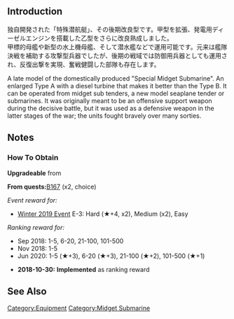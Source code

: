 {{EquipmentInfo|309}}

==Introduction==
独自開発された「特殊潜航艇」、その後期改良型です。甲型を拡張、発電用ディーゼルエンジンを搭載した乙型をさらに改良熟成しました。<br> 
甲標的母艦や新型の水上機母艦、そして潜水艦などで運用可能です。元来は艦隊決戦を補助する攻撃型兵器でしたが、後期の戦域では防御用兵器としても運用され、反復出撃を実現、奮戦健闘した部隊も存在します。

A late model of the domestically produced "Special Midget Submarine". An enlarged Type A with a diesel turbine that makes it better than the Type B. It can be operated from midget sub tenders, a new model seaplane tender or submarines. It was originally meant to be an offensive support weapon during the decisive battle, but it was used as a defensive weapon in the latter stages of the war; the units fought bravely over many sorties.

==Notes==
<div class="mw-collapsible"><h3>How To Obtain</h3>
<div class="mw-collapsible-content">
'''Upgradeable''' from {{Equipment/Link|Type A Kouhyouteki}}

'''From quests: '''[[Quests#B167|B167]] (x2, choice)

''Event reward for:''
* [[Winter 2019 Event]] E-3: Hard (★+4, x2), Medium (x2), Easy

''Ranking reward for:''
* Sep 2018: 1-5, 6-20, 21-100, 101-500
* Nov 2018: 1-5
* Jun 2020: 1-5 (★+3), 6-20 (★+3), 21-100 (★+2), 101-500 (★+1)

</div></div>


<div class="mw-collapsible><h3>Updates History</h3>
<div class="mw-collapsible-content>
* '''2018-10-30:''' '''Implemented''' as ranking reward
</div></div>

==See Also==

{{Equipmentlist}}
[[Category:Equipment]]
[[Category:Midget Submarine]]